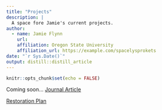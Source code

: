 ```yaml
---
title: "Projects"
description: |
  A space fore Jamie's current projects.
author:
  - name: Jamie Flynn
    url: 
    affiliation: Oregon State University 
    affiliation_url: https://example.com/spacelysprokets
date: "`r Sys.Date()`"
output: distill::distill_article
---
```


```r
knitr::opts_chunk$set(echo = FALSE)
```

Coming soon...
[Journal Article ](resume2022wp.htm)

[Restoration Plan](Long Island Sound Restoration Plan - final.htm)






